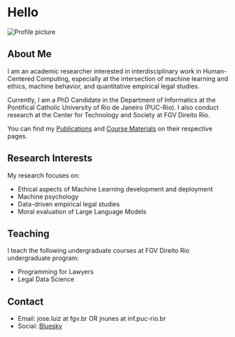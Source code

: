 <div class="header-container">
<h1>Hello</h1>
<div class="profile-image">
<img src="./resources/pic.jpg" alt="Profile picture">
</div>
</div>


## About Me

I am an academic researcher interested in interdisciplinary work in Human-Centered Computing, especially at the intersection of machine learning and ethics, machine behavior, and quantitative empirical legal studies.

Currently, I am a PhD Candidate in the Department of Informatics at the Pontifical Catholic University of Rio de Janeiro (PUC-Rio). I also conduct research at the Center for Technology and Society at FGV Direito Rio.

You can find my [Publications](publications.qmd) and [Course Materials](courses.qmd) on their respective pages.

## Research Interests

My research focuses on:

<ul>
    <li>Ethical aspects of Machine Learning development and deployment</li>
    <li>Machine psychology</li>
    <li>Data-driven empirical legal studies</li>
    <li>Moral evaluation of Large Language Models</li>
</ul>


## Teaching

I teach the following undergraduate courses at FGV Direito Rio undergraduate program:


- Programming for Lawyers
- Legal Data Science



## Contact

- Email:  jose.luiz at fgv.br OR jnunes at inf.puc-rio.br
- Social: [Bluesky](https://bsky.app/profile/joseluiz.bsky.social)